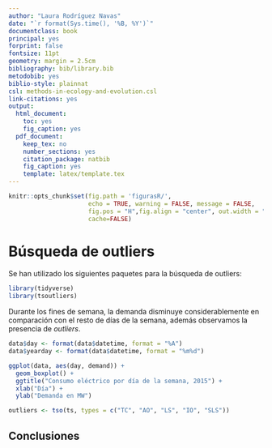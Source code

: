 ```yaml
---
author: "Laura Rodríguez Navas"
date: "`r format(Sys.time(), '%B, %Y')`"
documentclass: book
principal: yes
forprint: false
fontsize: 11pt
geometry: margin = 2.5cm
bibliography: bib/library.bib
metodobib: yes
biblio-style: plainnat
csl: methods-in-ecology-and-evolution.csl
link-citations: yes
output:
  html_document: 
    toc: yes
    fig_caption: yes
  pdf_document:
    keep_tex: no
    number_sections: yes
    citation_package: natbib
    fig_caption: yes
    template: latex/template.tex
---
```



```r
knitr::opts_chunk$set(fig.path = 'figurasR/',
                      echo = TRUE, warning = FALSE, message = FALSE,
                      fig.pos = "H",fig.align = "center", out.width = "95%",
                      cache=FALSE)
```

<!-- \setcounter{chapter}{2} -->
<!-- \setcounter{chapter}{2} escribir 2 para capítulo 3  -->
<!-- \pagenumbering{arabic} -->

\ifdefined\ifprincipal
\else
\setlength{\parindent}{1em}
\pagestyle{fancy}
\setcounter{tocdepth}{4}
\tableofcontents
<!-- \nocite{*} -->
\fi

\ifdefined\ifdoblecara
\fancyhead{}{}
\fancyhead[LE,RO]{\scriptsize\rightmark}
\fancyfoot[LO,RE]{\scriptsize\slshape \leftmark}
\fancyfoot[C]{}
\fancyfoot[LE,RO]{\footnotesize\thepage}
\else
\fancyhead{}{}
\fancyhead[RO]{\scriptsize\rightmark}
\fancyfoot[LO]{\scriptsize\slshape \leftmark}
\fancyfoot[C]{}
\fancyfoot[RO]{\footnotesize\thepage}
\fi
\renewcommand{\headrulewidth}{0.4pt}
\renewcommand{\footrulewidth}{0.4pt}


# Búsqueda de outliers

Se han utilizado los siguientes paquetes para la búsqueda de outliers:

```r
library(tidyverse)
library(tsoutliers)
```

Durante los fines de semana, la demanda disminuye considerablemente en comparación con el resto de días de la semana, además observamos la presencia de *outliers*.

```r
data$day <- format(data$datetime, format = "%A")
data$yearday <- format(data$datetime, format = "%m%d")
```


```r
ggplot(data, aes(day, demand)) +
  geom_boxplot() +
  ggtitle("Consumo eléctrico por día de la semana, 2015") +
  xlab("Día") +
  ylab("Demanda en MW")
```

```r
outliers <- tso(ts, types = c("TC", "AO", "LS", "IO", "SLS"))
```


## Conclusiones
